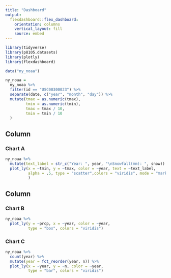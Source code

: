 ```yaml
---
title: "Dashboard"
output: 
  flexdashboard::flex_dashboard:
    orientation: columns
    vertical_layout: fill
    source: embed
---
```


```r
library(tidyverse)
library(p8105.datasets)
library(plotly)
library(flexdashboard)
```

```r
data("ny_noaa")

ny_noaa = 
  ny_noaa %>% 
  filter(id == "USC00300023") %>% 
  separate(date, c("year", "month", "day")) %>% 
  mutate(tmax = as.numeric(tmax),
         tmin = as.numeric(tmin),
         tmax = tmax / 10,
         tmin = tmin / 10
  ) 
```

Column {data-width=650}
-----------------------------------------------------------------------

### Chart A

```r
ny_noaa %>% 
  mutate(text_label = str_c("Year: ", year, "\nSnowfall(mm): ", snow)) %>% 
  plot_ly(x = ~tmin, y = ~tmax, color = ~year, text = ~text_label, 
          alpha = .5, type = "scatter",colors = "viridis", mode = "markers"
          )
```

Column {data-width=350}
-----------------------------------------------------------------------

### Chart B

```r
ny_noaa %>% 
  plot_ly(y = ~prcp, x = ~year, color = ~year,
          type = "box", colors = "viridis")
```

### Chart C

```r
ny_noaa %>% 
  count(year) %>% 
  mutate(year = fct_reorder(year, n)) %>% 
  plot_ly(x = ~year, y = ~n, color = ~year,
          type = "bar", colors = "viridis")
```


